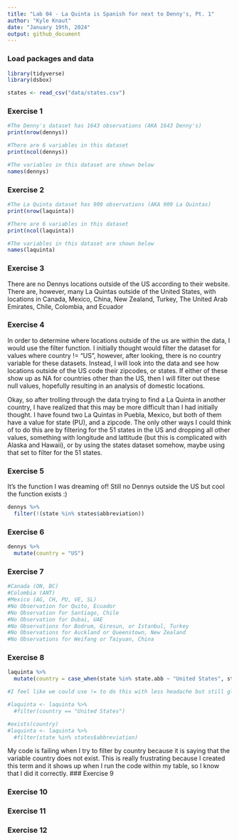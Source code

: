 ```yaml
---
title: "Lab 04 - La Quinta is Spanish for next to Denny's, Pt. 1"
author: "Kyle Knaut"
date: "January 19th, 2024"
output: github_document
---
```


### Load packages and data

```r
library(tidyverse) 
library(dsbox) 
```

```r
states <- read_csv("data/states.csv")
```

### Exercise 1

```r
#The Denny's dataset has 1643 observations (AKA 1643 Denny's)
print(nrow(dennys))

#There are 6 variables in this dataset
print(ncol(dennys))

#The variables in this dataset are shown below
names(dennys)

```
### Exercise 2
```r
#The La Quinta dataset has 909 observations (AKA 909 La Quintas)
print(nrow(laquinta))

#There are 6 variables in this dataset
print(ncol(laquinta))

#The variables in this dataset are shown below
names(laquinta)

```

### Exercise 3

There are no Dennys locations outside of the US according to their website. There are, however, many La Quintas outside of the United States, with locations in Canada, Mexico, China, New Zealand, Turkey, The United Arab Emirates, Chile, Colombia, and Ecuador

### Exercise 4

In order to determine where locations outside of the us are within the data, I would use the filter function. I initially thought would filter the dataset for values where country != "US", however, after looking, there is no country variable for these datasets. Instead, I will look into the data and see how locations outside of the US code their zipcodes, or states. If either of these show up as NA for countries other than the US, then I will filter out these null values, hopefully resulting in an analysis of domestic locations. 

Okay, so after trolling through the data trying to find a La Quinta in another country, I have realized that this may be more difficult than I had initially thought. I have found two La Quintas in Puebla, Mexico, but both of them have a value for state (PU), and a zipcode. The only other ways I could think of to do this are by filtering for the 51 states in the US and dropping all other values, something with longitude and lattitude (but this is complicated with Alaska and Hawaii), or by using the states dataset somehow, maybe using that set to filter for the 51 states. 

### Exercise 5
It's the function I was dreaming of! Still no Dennys outside the US but cool the function exists :)
```r
dennys %>%
  filter(!(state %in% states$abbreviation))
```

### Exercise 6

``` r
dennys %>%
  mutate(country = "US")
```

### Exercise 7
``` r

#Canada (ON, BC)
#Colombia (ANT)
#Mexico (AG, CH, PU, VE, SL)
#No Observation for Quito, Ecuador
#No Observation for Santiago, Chile
#No Observation for Dubai, UAE
#No Observations for Bodrum, Giresun, or Istanbul, Turkey
#No Observations for Auckland or Queenstown, New Zealand
#No Observations for Weifang or Taiyuan, China
```

### Exercise 8
```r
laquinta %>%
  mutate(country = case_when(state %in% state.abb ~ "United States", state %in% c("ON", "BC") ~ "Canada", state == "ANT" ~ "Colombia", state %in% c("AG", "CH", "PU", "VE", "SL") ~ "Mexico"))

#I feel like we could use != to do this with less headache but still glad for the experience

#laquinta <- laquinta %>%
  #filter(country == "United States")

#exists(country)
#laquinta <- laquinta %>%
  #filter(state %in% states$abbreviation)
```
My code is failing when I try to filter by country because it is saying that the variable country does not exist. This is really frustrating because I created this term and it shows up when I run the code within my table, so I know that I did it correctly.
### Exercise 9


### Exercise 10


### Exercise 11


### Exercise 12

